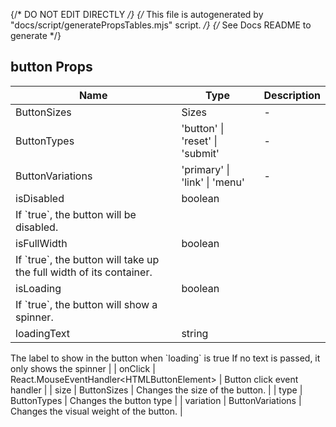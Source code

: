 
{/* DO NOT EDIT DIRECTLY */}
{/* This file is autogenerated by "docs/script/generatePropsTables.mjs" script. */}
{/* See Docs README to generate */}


## button Props

| Name | Type | Description |
| ---- | ---- | ----------- |
| ButtonSizes | Sizes | - |
| ButtonTypes | 'button' &#124; 'reset' &#124; 'submit' | - |
| ButtonVariations | 'primary' &#124; 'link' &#124; 'menu' | - |
| isDisabled | boolean | 
If &#96;true&#96;, the button will be disabled. |
| isFullWidth | boolean | 
If &#96;true&#96;, the button will take up the full width of its container. |
| isLoading | boolean | 
If &#96;true&#96;, the button will show a spinner. |
| loadingText | string | 
The label to show in the button when &#96;loading&#96; is true
If no text is passed, it only shows the spinner |
| onClick | React.MouseEventHandler&#60;HTMLButtonElement&#62; | 
Button click event handler |
| size | ButtonSizes | 
Changes the size of the button. |
| type | ButtonTypes | 
Changes the button type |
| variation | ButtonVariations | 
Changes the visual weight of the button. |
